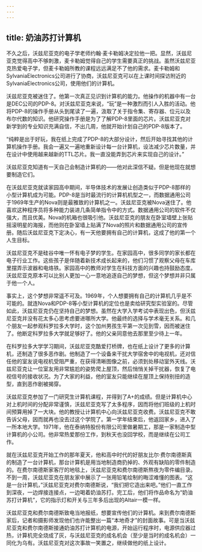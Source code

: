 ```yaml
---
---
---
```

title: 奶油苏打计算机
---




不久之后，沃兹尼亚克的电子学老师约翰·麦卡勒姆决定拉他一把。显然，沃兹尼亚克觉得高中不够刺激，麦卡勒姆觉得自己的学生需要真正的挑战。虽然沃兹尼亚克热爱电子学，但麦卡勒姆所教的课程远远满足不了他的需求。麦卡勒姆和SylvaniaElectronics公司进行了协商，沃兹尼亚克可以在上课时间探访附近的SylvaniaElectronics公司，使用他们的计算机。

沃兹尼亚克被迷住了。他第一次真正见识到计算机的能力。他操作的机器中有一台是DEC公司的PDP-8。对沃兹尼亚克来说，“玩”是一种激烈而引人入胜的活动。他将PDP-8的操作手册从头到尾读了一遍，汲取了关于指令集、寄存器、位元以及布尔代数的知识。他研究操作手册是为了了解PDP-8里面的芯片。沃兹尼亚克对新学到的专业知识充满自信，不出几周，他就开始计划自己的PDP-8版本了。

“纯粹是出于好玩，我在纸上完成了PDP-8的大部分设计，然后开始寻找其他的计算机操作手册。我会一遍又一遍地重新设计每一台计算机，设法减少芯片数量，并在设计中使用越来越新的TTL芯片。我一直没能弄到芯片来实现自己的设计。”

沃兹尼亚克知道有一天自己会制造计算机的——他对此深信不疑。但是他现在就想要制造它们。

在沃兹尼亚克就读家园高中期间，半导体技术的发展让创造类似于PDP-8那样的小型计算机成为可能。PDP-8是当时最流行的计算机机型之一，而数据通用公司于1969年生产的Nova则是最雅致的计算机之一。沃兹尼亚克被Nova迷住了。他喜欢这种程序员将多种能力装进几条简单指令中的方式。数据通用公司的软件不仅强大，而且优美。Nova的机箱也很吸引他。沃兹尼亚克的朋友在卧室墙壁上张贴摇滚明星的海报，而他则在卧室墙上贴满了Nova的照片和数据通用公司的宣传册。随后沃兹尼亚克下定决心，有一天他要拥有自己的计算机，这成了他的第一个人生目标。

沃兹尼亚克不是硅谷中唯一怀有电子梦的学生。在家园高中，很多同学的家长都在电子行业工作。这些孩子是伴随着新技术成长起来的，他们习惯了观察父母在车库里摆弄示波器和电烙铁。家园高中的教师对学生在科技方面的兴趣也持鼓励态度。沃兹尼亚克原本可以比别人更加一心一意地追逐自己的梦想，但这个梦想并非只属于他一个人。

事实上，这个梦想非常遥不可及。1969年，个人想要拥有自己的计算机几乎是不可能的。就连Nova和PDP-8等小型计算机的定位也是卖给研究型实验室的。尽管如此，沃兹尼亚克仍在坚持自己的梦想。虽然在大学入学考试中表现出色，但沃兹尼亚克并没有花太多心思考虑要进哪所大学。他最终的选择与学术毫无关系。和几个朋友一起参观科罗拉多大学时，这个加州男孩生平第一次见到雪，因而被迷住了。他断定科罗拉多大学就足够好了。他的父亲同意他去那里至少待上一年。

在科罗拉多大学学习期间，沃兹尼亚克酷爱打桥牌，也在纸上设计了更多的计算机，还制造了很多恶作剧。他制造了一个设备来干扰大学宿舍中的电视机，还对信任他的室友说电视机受阻严重，在获得清晰图像之前，必须到处移动室外天线。沃兹尼亚克让一位室友用非常尴尬的姿势爬上屋顶，然后悄悄关掉干扰器，恢复了电视信号的接收状况。为了大家的利益，他的室友只能继续在屋顶上保持别扭的造型，直到恶作剧被揭穿。

沃兹尼亚克参加了一门研究生计算机课程，并得到了A+的成绩。但是计算机中心对上机时间的分配非常谨慎，沃兹尼亚克写了太多程序，因而将他们班级的上机时间预算用掉了一大块。他的教授让计算机中心向沃兹尼亚克收费。沃兹尼亚克不敢告诉父母，因而就再也没去过这个学院了。第一学年结束后，他返回家乡，进入了一所本地大学。1971年，他在泰纳特股份有限公司里做暑期工，那是一家制造中型计算机的小公司。他非常热爱那份工作，到秋天也没回学校，而是继续在公司工作。

就在沃兹尼亚克开始工作的那年夏天，他和高中时代的好朋友比尔·费尔南德斯真的制造了一台计算机，那台计算机是用当地制造商扔掉的、外观有缺陷的零件制造的。在费尔南德斯家客厅的地毯上，沃兹尼亚克和费尔南德斯熬夜为零件编目录。不到一周，沃兹尼亚克在朋友家中展示了一张用铅笔绘制的晦涩难懂的图表。“这是一台计算机，”沃兹尼亚克对费尔南德斯说，“我们把它造出来吧。”他们一直工作到深夜，一边焊接连接点，一边喝着奶油苏打。完工后，他们将作品命名为“奶油苏打计算机”，它的指示灯和开关与三年多后出现的Altair一模一样。

沃兹尼亚克和费尔南德斯致电当地报纸，想要宣传他们的计算机。来到费尔南德斯家后，记者和摄影师发现他们也许能整出一篇“本地奇才”的封面故事。可是当沃兹尼亚克和费尔南德斯接通奶油苏打计算机的电源，开始运行程序时，电源供应器过热，计算机完全烧成了灰，与沃兹尼亚克的成名机会（至少是当时的成名机会）一同化为乌有。沃兹尼亚克对这次事故一笑置之，继续做他的纸上设计。
